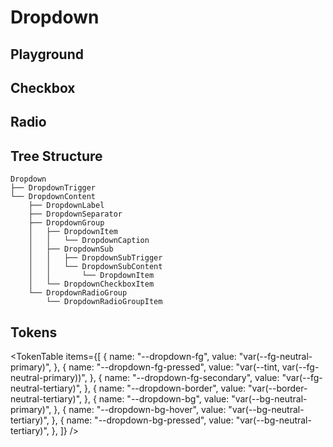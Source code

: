 



<Meta title="Dropdown" of={DropdownStories} />

# Dropdown

<ThemeSelect />

## Playground

<Canvas of={DropdownStories.Default} />
<Controls />

## Checkbox

<Canvas of={DropdownStories.Checkbox} />

## Radio

<Canvas of={DropdownStories.Radio} />

## Tree Structure

```text
Dropdown
├── DropdownTrigger
└── DropdownContent
    ├── DropdownLabel
    ├── DropdownSeparator
    ├── DropdownGroup
    │   ├── DropdownItem
    │   │   └── DropdownCaption
    │   ├── DropdownSub
    │   │   ├── DropdownSubTrigger
    │   │   └── DropdownSubContent
    │   │       └── DropdownItem
    │   └── DropdownCheckboxItem
    └── DropdownRadioGroup
        └── DropdownRadioGroupItem
```

## Tokens

<TokenTable
  items={[
    {
      name: "--dropdown-fg",
      value: "var(--fg-neutral-primary)",
    },
    {
      name: "--dropdown-fg-pressed",
      value: "var(--tint, var(--fg-neutral-primary))",
    },
    {
      name: "--dropdown-fg-secondary",
      value: "var(--fg-neutral-tertiary)",
    },
    {
      name: "--dropdown-border",
      value: "var(--border-neutral-tertiary)",
    },
    {
      name: "--dropdown-bg",
      value: "var(--bg-neutral-primary)",
    },
    {
      name: "--dropdown-bg-hover",
      value: "var(--bg-neutral-tertiary)",
    },
    {
      name: "--dropdown-bg-pressed",
      value: "var(--bg-neutral-tertiary)",
    },
  ]}
/>

<Toaster className="sb-unstyled" position="bottom-right" />

